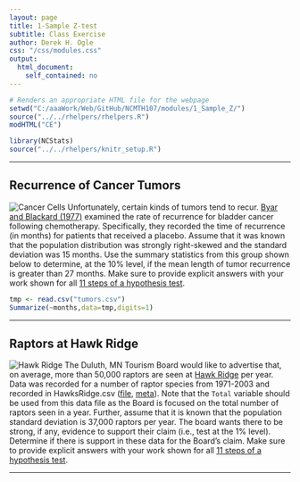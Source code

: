 ```yaml
---
layout: page
title: 1-Sample Z-test
subtitle: Class Exercise
author: Derek H. Ogle
css: "/css/modules.css"
output:
  html_document:
    self_contained: no
---
```


```r
# Renders an appropriate HTML file for the webpage
setwd("C:/aaaWork/Web/GitHub/NCMTH107/modules/1_Sample_Z/")
source("../../rhelpers/rhelpers.R")
modHTML("CE")
```

```r
library(NCStats)
source("../../rhelpers/knitr_setup.R")
```

----

## Recurrence of Cancer Tumors
<img src="http://derekogle.com/NCMTH107/modules/zimgs/cancer-cells.jpg" alt="Cancer Cells" class="img-right">
Unfortunately, certain kinds of tumors tend to recur.  [Byar and Blackard (1977)]() examined the rate of recurrence for bladder cancer following chemotherapy.  Specifically, they recorded the time of recurrence (in months) for patients that received a placebo.  Assume that it was known that the population distribution was strongly right-skewed and the standard deviation was 15 months.  Use the summary statistics from this group shown below to determine, at the 10% level, if the mean length of tumor recurrence is greater than 27 months.  Make sure to provide explicit answers with your work shown for all [11 steps of a hypothesis test](../Hypothesis_Testing/11-steps.html).
```r
tmp <- read.csv("tumors.csv") 
Summarize(~months,data=tmp,digits=1)
```

----

## Raptors at Hawk Ridge
<img src="http://derekogle.com/NCMTH107/modules/zimgs/hawk_ridge.jpg" alt="Hawk Ridge" class="img-right">
The Duluth, MN Tourism Board would like to advertise that, on average, more than 50,000 raptors are seen at [Hawk Ridge](http://www.hawkridge.org/) per year.  Data was recorded for a number of raptor species from 1971-2003 and recorded in HawksRidge.csv ([file](https://github.com/droglenc/NCData/raw/master/HawksRidge.csv), [meta](https://github.com/droglenc/NCData/blob/master/HawksRidge_meta.txt)).  Note that the `Total` variable should be used from this data file as the Board is focused on the total number of raptors seen in a year.  Further, assume that it is known that the population standard deviation is 37,000 raptors per year.  The board wants there to be strong, if any, evidence to support their claim (i.e., test at the 1% level).  Determine if there is support in these data for the Board's claim.  Make sure to provide explicit answers with your work shown for all [11 steps of a hypothesis test](../Hypothesis_Testing/11-steps.html).

----
